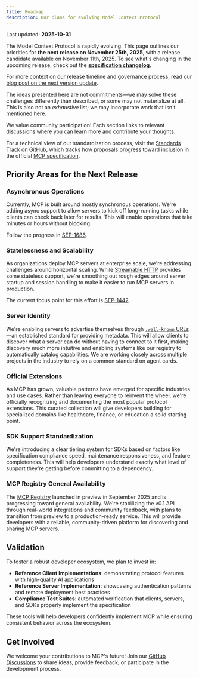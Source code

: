 ```yaml
---
title: Roadmap
description: Our plans for evolving Model Context Protocol
---
```


<Info>Last updated: **2025-10-31**</Info>

The Model Context Protocol is rapidly evolving. This page outlines our priorities for **the next release on November 25th, 2025**, with a release candidate available on November 11th, 2025. To see what's changing in the upcoming release, check out the **[specification changelog](/specification/draft/changelog/)**.

For more context on our release timeline and governance process, read our [blog post on the next version update](https://blog.modelcontextprotocol.io/posts/2025-09-26-mcp-next-version-update/).

<Note>

The ideas presented here are not commitments—we may solve these challenges differently than described, or some may not materialize at all. This is also not an _exhaustive_ list; we may incorporate work that isn't mentioned here.

</Note>

We value community participation! Each section links to relevant discussions where you can learn more and contribute your thoughts.

For a technical view of our standardization process, visit the [Standards Track](https://github.com/orgs/modelcontextprotocol/projects/2/views/2) on GitHub, which tracks how proposals progress toward inclusion in the official [MCP specification](https://spec.modelcontextprotocol.io).

## Priority Areas for the Next Release

### Asynchronous Operations

Currently, MCP is built around mostly synchronous operations. We're adding async support to allow servers to kick off long-running tasks while clients can check back later for results. This will enable operations that take minutes or hours without blocking.

Follow the progress in [SEP-1686](https://github.com/modelcontextprotocol/modelcontextprotocol/issues/1686).

### Statelessness and Scalability

As organizations deploy MCP servers at enterprise scale, we're addressing challenges around horizontal scaling. While [Streamable HTTP](https://modelcontextprotocol.io/specification/2025-03-26/basic/transports#streamable-http) provides some stateless support, we're smoothing out rough edges around server startup and session handling to make it easier to run MCP servers in production.

The current focus point for this effort is [SEP-1442](https://github.com/modelcontextprotocol/modelcontextprotocol/issues/1442).

### Server Identity

We're enabling servers to advertise themselves through [`.well-known` URLs](https://en.wikipedia.org/wiki/Well-known_URI)—an established standard for providing metadata. This will allow clients to discover what a server can do without having to connect to it first, making discovery much more intuitive and enabling systems like our registry to automatically catalog capabilities. We are working closely across multiple projects in the industry to rely on a common standard on agent cards.

### Official Extensions

As MCP has grown, valuable patterns have emerged for specific industries and use cases. Rather than leaving everyone to reinvent the wheel, we're officially recognizing and documenting the most popular protocol extensions. This curated collection will give developers building for specialized domains like healthcare, finance, or education a solid starting point.

### SDK Support Standardization

We're introducing a clear tiering system for SDKs based on factors like specification compliance speed, maintenance responsiveness, and feature completeness. This will help developers understand exactly what level of support they're getting before committing to a dependency.

### MCP Registry General Availability

The [MCP Registry](https://github.com/modelcontextprotocol/registry) launched in preview in September 2025 and is progressing toward general availability. We're stabilizing the v0.1 API through real-world integrations and community feedback, with plans to transition from preview to a production-ready service. This will provide developers with a reliable, community-driven platform for discovering and sharing MCP servers.

## Validation

To foster a robust developer ecosystem, we plan to invest in:

- **Reference Client Implementations**: demonstrating protocol features with high-quality AI applications
- **Reference Server Implementation**: showcasing authentication patterns and remote deployment best practices
- **Compliance Test Suites**: automated verification that clients, servers, and SDKs properly implement the specification

These tools will help developers confidently implement MCP while ensuring consistent behavior across the ecosystem.

## Get Involved

We welcome your contributions to MCP's future! Join our [GitHub Discussions](https://github.com/orgs/modelcontextprotocol/discussions) to share ideas, provide feedback, or participate in the development process.
